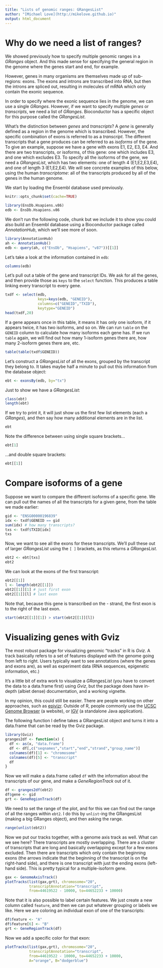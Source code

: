 ```yaml
---
title: "Lists of genomic ranges: GRangesList"
author: "[Michael Love](http://mikelove.github.io)"
output: html_document
---
```


# Why do we need a list of ranges?

We showed previously how to specify multiple genomic ranges in a
*GRanges* object. And this made sense for specifying the general
region in the genome where the genes start and end, for example.

However, genes in many organisms are themselves made up of
sub-regions: exons. The exons and introns are transcribed into RNA,
but then the introns are spliced out, resulting in molecules of mRNA
which only contain the exonic sequence.

In order to specify where the exonic sequence lies in the genome, we
can use a single *GRanges*. However, if we want to specify multiple
*genes* or *transcripts*, we need a list of *GRanges*. Bioconductor
has a specific object for this purpose called the *GRangesList*.

What's the distinction between *genes* and *transcripts*? A *gene* is
generally defined as a region in the genome which is
transcribed. However, the specific combination of exons is referred to
as a *transcript*. The different transcripts that a gene produces can
be referred to as *isoforms* of the gene. To give an example, suppose
we have a gene with exons E1, E2, E3, E4. And there are two
transcripts, or isoforms, of this gene: one which includes E3, and one
which excludes E3. To specify all the isoforms of the gene, we need a
*GRangesList*, which has two elements: one of length 4 (E1,E2,E3,E4),
and one of length 3 (E1,E2,E4). We will see concrete examples of this
below, using the human *transcriptome*: all of the transcripts
produced by all of the genes in the human genome.

We start by loading the Ensembl database used previously.

```r
knitr::opts_chunk$set(cache=TRUE)
```

```r
library(EnsDb.Hsapiens.v86)
edb <- EnsDb.Hsapiens.v86
```

We don't run the following code, chunk but we include it to show you
could also build an Ensembl database using a Bioconductor package
called *AnnotationHub*, which we'll see more of soon.

```r
library(AnnotationHub)
ah <- AnnotationHub()
edb <- query(ah, c("EnsDb", "Hsapiens", "v87"))[[1]]
```

Let's take a look at the information contained in `edb`:

```r
columns(edb)
```

Let's pull out a table of the gene and transcript IDs. We ask for all
the genes, and then provide those as `keys` to the `select` function.
This produces a table linking every transcript to every gene.

```r
txdf <- select(edb,
               keys=keys(edb, "GENEID"),
               columns=c("GENEID","TXID"),
               keytype="GENEID")
head(txdf,20)
```

If a gene appears once in this table, it means it has only one
isoform, if it appears twice, it has two isoforms, and so on. We can
run `table` on the `GENEID` column to calculate how many isoforms each
gene has. If we run `table` again, we will find out how many 1-isoform
genes there are, how many 2-isoform genes there are, etc.

```r
table(table(txdf$GENEID))
```

Let's construct a *GRangesList* of all the exons, grouped by the
transcript they belong to. It takes maybe half a minute to pull out
this information from the database object:

```r
ebt <- exonsBy(edb, by="tx")
```

Just to show we have a *GRangesList*:

```r
class(ebt)
length(ebt)
```

If we try to print it, it will just show us the first few list
elements (each a *GRanges*), and then say how many additional elements
are in the list.

```r
ebt
```

Note the difference between using single square brackets...

```r
ebt[1]
```

...and double square brackets:

```r
ebt[[1]]
```

# Compare isoforms of a gene

Suppose we want to compare the different isoforms of a specific
gene. We can pull out the names of all the transcripts for a given
gene, from the table we made earlier:

```r
gid <- "ENSG00000196839"
idx <- txdf$GENEID == gid
sum(idx) # how many transcripts?
txs <- txdf$TXID[idx]
txs
```

Now, we want to see all the exons for these transcripts. We'll pull
these out of larger *GRangesList* using the `[ ]` brackets, as this
returns a *GRangesList*.

```r
ebt2 <- ebt[txs]
ebt2
```

We can look at the exons of the first transcript:

```r
ebt2[[1]]
l <- length(ebt2[[1]])
ebt2[[1]][1] # just first exon
ebt2[[1]][l] # last exon
```

Note that, because this gene is transcribed on the - strand, the first
exon is to the right of the last exon.

```r
start(ebt2[[1]][1]) > start(ebt2[[1]][l])
```

# Visualizing genes with Gviz

The most robust package for visualizing genomic "tracks" in R is
*Gviz*. A track basically refers to a set of features displayed with
the genome going from left to right. Users typically want to see
annotations (where the genes and exons are), as well as experiment
data (RNA sequences, epigenetic information, etc.)

It's a little bit of extra work to visualize a *GRangesList*
(you have to convert the data to a data.frame first) using *Gviz*, but
the package does have in-depth (albiet dense) documentation, and a
working vignette.

In my opinion, this could still be easier. There are people
working on other approaches, such as 
[epivizr](http://bioconductor.org/packages/epivizr). Outside of R,
people commonly use the 
[UCSC Genome Browser](https://genome.ucsc.edu/) (a website), or
[IGV](http://software.broadinstitute.org/software/igv/) (a standalone
Java application).

The following function I define takes a GRangesList object and turns it
into a data.frame that can be read by the Gviz package.

```r
library(Gviz)
granges2df <- function(x) {
  df <- as(x, "data.frame")
  df <- df[,c("seqnames","start","end","strand","group_name")]
  colnames(df)[1] <- "chromosome"
  colnames(df)[5] <- "transcript"
  df
}
```

Now we will make a data.frame called `df` with the information about
the transcripts of our gene, and make a *GeneRegionTrack* out of it.

```r
df <- granges2df(ebt2)
df$gene <- gid
grt <- GeneRegionTrack(df)
```

We need to set the range of the plot, and for this we can find out the
range of all the ranges within `ebt2`. I do this by `unlist`-ing the
GRangesList (making a big GRanges object), and then asking the range.

```r
range(unlist(ebt2))
```

Now we put our tracks together, with a genome axis track as well.
What can we see here? There transcripts are mostly overlapping. There
are a cluster of transcripts that are long and basically overlapping
except for a few exons excluded. Then there are transcripts which only
contain the beginning exons (the arrows indicate that the beginning of
the transcript is on the right-hand side), and there is one transcript
with just the ending exons (left-hand side). This is pretty typical
for a multiple-isoform gene.

```r
gax <- GenomeAxisTrack()
plotTracks(list(gax,grt), chromosome="20",
           transcriptAnnotation="transcript",
           from=44619522 - 10000, to=44652233 + 10000)
```

Note that it is also possible to label certain features. We just
create a new column called `feature`, and then we can put whatever
grouping or labels we like. Here we are coloring an individual exon of
one of the transcripts:

```r
df$feature <- "A"
df$feature[6] <- "B"
grt <- GeneRegionTrack(df)
```

Now we add a specific color for that exon:

```r
plotTracks(list(gax,grt), chromosome="20",
           transcriptAnnotation="transcript",
           from=44619522 - 10000, to=44652233 + 10000,
           A="orange", B="dodgerblue")
```
